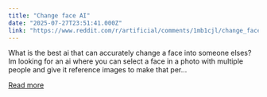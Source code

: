 ```yaml
---
title: "Change face AI"
date: "2025-07-27T23:51:41.000Z"
link: "https://www.reddit.com/r/artificial/comments/1mb1cjl/change_face_ai/"
---
```


What is the best ai that can accurately change a face into someone elses? Im looking for an ai where you can select a face in a photo with multiple people and give it reference images to make that per...

[Read more](https://www.reddit.com/r/artificial/comments/1mb1cjl/change_face_ai/)
